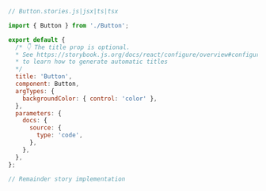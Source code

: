 ```js
// Button.stories.js|jsx|ts|tsx

import { Button } from './Button';

export default {
  /* 👇 The title prop is optional.
  * See https://storybook.js.org/docs/react/configure/overview#configure-story-loading
  * to learn how to generate automatic titles
  */
  title: 'Button',
  component: Button,
  argTypes: {
    backgroundColor: { control: 'color' },
  },
  parameters: {
    docs: {
      source: {
        type: 'code',
      },
    },
  },
};

// Remainder story implementation
```